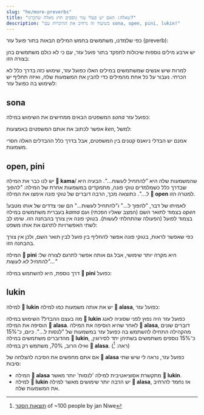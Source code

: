 ```yaml
---
slug: "he/more-preverbs"
title: "שאלה: האם יש פעלי עזר נוספים חוץ מאלה שהכרנו?"
description: "בשיעור זה נרחיב את ההיכרות עם sona, open, pini, lukin!"
---
```



כפי שלמדנו, משתמשים בחמש המילים הבאות בתור פועל עזר (preverb):

<List>
  <Word sl="wile" m="לרצות ל..." />
  <Word sl="ken" m="להיות מסוגל ל..." />
  <Word sl="kama" m="להתחיל... להפוך ל..." />
  <Word sl="awen" m="להמשיך ל ..., עדין לעשות ..." />
  <Word sl="alasa" m="לנסות ל..." />
</List>

יש ארבע מילים נוספות שיכולות לתפקד בתור פועל עזר, עם כי לא כולם משתמשים בהן בצורה הזו:

<List>
  <Word sl="sona" m="לדעת ל..." />
  <Word sl="open" m="להתחיל ל..." />
  <Word sl="pini" m="לסיים ל..." />
  <Word sl="lukin" m="לנסות ל..." />
</List>

למרות שיש אנשים שמשתמשים במילים האלו כפועל עזר, שימוש כזה בדרך כלל לא הכרחי. 
נעבור על כל אחת מהמילים כדי להבין את המשמעות שלה, ואיזה תחליף יש לשימוש בה כפועל עזר: 

## sona

 המשפטים הבאים ממחישים את השימוש במילה *sona* כפועל עזר:
<List>
  <Sentence sl="mi sona toki pona." m="אני יודע לדבר היטב." />
  <Sentence sl="mi sona sitelen e waso." m="אני יודע לצייר ציפור." />
</List>

אפשר לכתוב את אותם המשפטים באמצעות *ken*, למשל:

<List>
  <Sentence sl="mi ken toki pona." m="אני יכול לדבר היטב." />
  <Sentence sl="mi ken sitelen e waso." m="אני יכול לצייר ציפור." />
</List>

אמנם יש הבדלי ניואנס קטנים בין המשפטים, אבל בדרך כלל ההבדלים האלה חסרי משמעות. 

## open, pini

<List>
  <Sentence sl="mi open pali." m="אני מתחיל לעבוד." />
  <Sentence sl="mi pini pali." m="אני מסיים לעבוד." />
</List>

יש לנו כבר את המילה **󱤖 kama**/ שהמשמעות שלה היא *"להתחיל לעשות..."*. הבעיה היא שבדרך כלל כשמלמדים טוקי פונה, מתמקדים במשמעות אחרת של המילה: *"להפוך ל..."*. כתוצאה מכך, הרבה דוברים של טוקי פונה אימצו את המילה  **󱥇 open** למטרה הזו.

לאמיתו של דבר, "להפוך ל..." ו"להתחיל לעשות..." הם שני צדדים של אותו מטבע! בעברית משתמשים במילה *kama*  בצמוד לתואר השם (המצב שאליו הפכתי) ועם *open* בצמוד לפועל (הפעולה שהתחלתי לעשות). בטוקי פונה אין צורך בהבחנה הזו. שימו לב לשתי האפשרויות לתרגם את אותו משפט:

<List>
  <Sentence sl="mi kama sona." m="התחלתי להבין." />
  <Sentence sl="mi kama sona." m="הפכתי למבין." />
</List>

כפי שאפשר לראות, בטוקי פונה אפשר להחליף בין פועל לבין תואר השם, ולכן אין צורך בהבחנה הזו.

המילה **󱥐 pini** היא מקרה יותר שימושי, אבל גם אותה אפשר לתרגם לצורה של: *"להתחיל *לא* לעשות..."*

<List>
  <Sentence sl="mi kama pali ala." m="אני מתחיל לא לעבוד, או במילים אחרות: סיימתי לעבוד." />
</List>

דרך נוספת, היא להשתמש במילה **󱥐 pini** כפועל:

<List>
  <Sentence sl="mi pini e pali mi." m="סיימתי את העבודה." />
</List>

## lukin

למילה **󱤮 lukin** יש את אותה משמעות כמו למילה **󱤃 alasa**, כפועל עזר: 

<List>
  <Sentence sl="mi alasa sona e nimi." m="אני מנסה ללמוד את המילים." />
  <Sentence sl="mi lukin sona e nimi." m="אני מנסה ללמוד את המילים." />
</List>

מה בעצם ההבדל? השימוש במילה **󱤮 lukin** כפועל עזר היה נפוץ לפני שסוניה לאנג הוסיפה את המילה  **󱤃 alasa**. לאחר שהיא הוסיפה את המילה **󱤃 alasa**, דוברים שונים מהקהילה התחילו להשתמש בה כפועל עזר במשמעות של "לנסות ל...". כיום, כ־15% מהדוברים משתמשים במילה **󱤮 lukin**, כ־15% נוספים משתמשים בשתיהן יחד לסירוגין, ואילו הרוב, 70%, משתמש רק במילה **󱤃 alasa**. (ראה: [^1])

אם אתם מחפשים את הסיבה להצלחה של  **󱤃 alasa** כפועל עזר, נראה לי שיש שתי סיבות:
* המילה **󱤃 alasa** מתקשרת אסוציאטיבית למילה 'לנסות' יותר מאשר **󱤮 lukin**.
* למילה **󱤮 lukin** יש הרבה יותר שימושים מאשר למילה **󱤃 alasa**, אז נחמד להרחיב את המשמעות שלה.

[^1]: [תוצאות הסקר](https://docs.google.com/presentation/d/1idLyNUfqgb8MeG2_L30xcjsH0q4-jhW8jM86xhey-nU/edit?slide=id.g34d9b46ccb6_0_139#slide=id.g34d9b46ccb6_0_139) of ~100 people by jan Niwe

